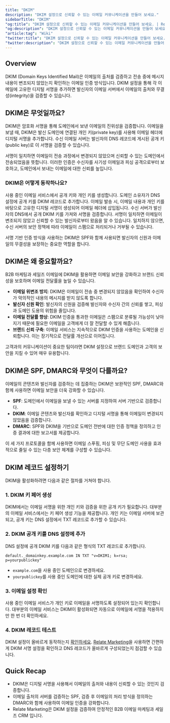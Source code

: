 ```yaml
---
title: "DKIM"
description: "DKIM 설정으로 신뢰할 수 있는 이메일 커뮤니케이션을 만들어 보세요."
sidebarTitle: "DKIM"
"og:title": "DKIM 설정으로 신뢰할 수 있는 이메일 커뮤니케이션을 만들어 보세요. | Relate Startup Wiki"
"og:description": "DKIM 설정으로 신뢰할 수 있는 이메일 커뮤니케이션을 만들어 보세요."
"article:tag": "Wiki"
"twitter:title": "DKIM 설정으로 신뢰할 수 있는 이메일 커뮤니케이션을 만들어 보세요. | Relate Startup Wiki"
"twitter:description": "DKIM 설정으로 신뢰할 수 있는 이메일 커뮤니케이션을 만들어 보세요."
---
```


## Overview

DKIM (Domain Keys Identified Mail)은 이메일의 출처를 검증하고 전송 중에 메시지 내용이 변조되지 않았는지 확인하는 이메일 인증 방식입니다. DKIM 설정을 통해 각 이메일에 고유한 디지털 서명을 추가하면 발신자의 이메일 서버에서 이메일의 출처와 무결성(integrity)을 검증할 수 있습니다.

## DKIM은 무엇일까요?

DKIM은 암호화 서명을 통해 도메인에서 보낸 이메일의 진위성을 검증합니다. 이메일을 보낼 때, DKIM은 발신 도메인에 연결된 개인 키(private key)를 사용해 이메일 헤더에 디지털 서명을 추가합니다. 수신 이메일 서버는 발신자의 DNS 레코드에 게시된 공개 키(public key)로 이 서명을 검증할 수 있습니다.

서명이 일치하면 이메일이 전송 과정에서 변경되지 않았으며 신뢰할 수 있는 도메인에서 전송되었음을 뜻합니다. 이러한 인증은 수신자를 사기성 이메일과 피싱 공격으로부터 보호하고, 도메인에서 보내는 이메일에 대한 신뢰를 높입니다.

### DKIM은 어떻게 동작하나요?

<Steps>
  <Step title="공개 키와 개인 키 생성">
    사용 중인 이메일 서비스에서 공개 키와 개인 키를 생성합니다.
  </Step>
  <Step title="DNS에 DKIM 레코드 추가">
    도메인 소유자가 DNS 설정에 공개 키를 DKIM 레코드로 추가합니다.
  </Step>
  <Step title="이메일 발송 시 디지털 서명 생성">
    이메일 발송 시, 이메일 내용과 개인 키를 바탕으로 고유한 디지털 서명이 생성되어 이메일 헤더에 삽입됩니다.
  </Step>
  <Step title="수신 서버에서 디지털 서명 검증">
    수신 서버가 발신자의 DNS에서 공개 DKIM 키를 가져와 서명을 검증합니다.
  </Step>
  <Step title="서명 일치 여부 확인">
    서명이 일치하면 이메일이 변조되지 않았고 신뢰할 수 있는 발신자로부터 왔음을 알 수 있습니다. 일치하지 않으면, 수신 서버의 보안 정책에 따라 이메일이 스팸으로 처리되거나 거부될 수 있습니다.
  </Step>
</Steps>

서명 기반 인증 방식을 사용하는 DKIM은 SPF와 함께 사용되면 발신자의 신원과 이메일의 무결성을 보장하는 중요한 역할을 합니다.

## DKIM은 왜 중요할까요?
B2B 마케팅과 세일즈 이메일에 DKIM을 활용하면 이메일 보안을 강화하고 브랜드 신뢰성을 보호하며 이메일 전달률을 높일 수 있습니다.

- **이메일 위변조 방지**: DKIM은 이메일이 전송 중 변경되지 않았음을 확인하여 수신자가 악의적인 내용의 메시지를 받지 않도록 합니다.
- **발신자 신원 확인**: 발신자의 신원을 검증해 발신자와 수신자 간의 신뢰를 쌓고, 피싱과 도메인 도용의 위험을 줄입니다.
- **이메일 전달률 향상**: DKIM 인증을 통과한 이메일은 스팸으로 분류될 가능성이 낮아지기 때문에 필요한 이메일을 고객에게 더 잘 전달할 수 있게 해줍니다.
- **브랜드 신뢰 구축**: 이메일 서비스는 지속적으로 DKIM 인증을 사용하는 도메인을 신뢰합니다. 이는 장기적으로 전달률 개선으로 이어집니다.

고객과의 커뮤니케이션이 중요한 팀이라면 DKIM 설정으로 브랜드 도메인과 고객의 보안을 지킬 수 있어 매우 유용합니다.

## DKIM은 SPF, DMARC와 무엇이 다를까요?

이메일의 콘텐츠와 발신자를 검증하는 데 집중하는 DKIM은 보완적인 SPF, DMARC와 함께 사용하면 이메일 보안을 더욱 강화할 수 있습니다.

- **SPF**: 도메인에서 이메일을 보낼 수 있는 서버를 지정하여 서버 기반으로 검증합니다.
- **DKIM**: 이메일 콘텐츠와 발신자를 확인하고 디지털 서명을 통해 이메일이 변경되지 않았음을 검증합니다.
- **DMARC**: SPF와 DKIM을 기반으로 도메인 전반에 대한 인증 정책을 정의하고 인증 결과에 대한 보고서를 제공합니다.

이 세 가지 프로토콜을 함께 사용하면 이메일 스푸핑, 피싱 및 무단 도메인 사용을 효과적으로 줄일 수 있는 다층 보안 체계를 구성할 수 있습니다.

## DKIM 레코드 설정하기

DKIM을 활성화하려면 다음과 같은 절차를 거쳐야 합니다.

### 1. DKIM 키 페어 생성

DKIM에서는 이메일 서명을 위한 개인 키와 검증을 위한 공개 키가 필요합니다. 대부분의 이메일 서비스에서는 키 페어 생성 기능을 제공합니다. 개인 키는 이메일 서버에 보관되고, 공개 키는 DNS 설정에서 TXT 레코드로 추가할 수 있습니다.

### 2. DKIM 공개 키를 DNS 설정에 추가

DNS 설정에 공개 DKIM 키를 다음과 같은 형식의 TXT 레코드로 추가합니다. 

```
default._domainkey.example.com IN TXT "v=DKIM1; k=rsa; p=yourpublickey"
```
- `example.com`을 사용 중인 도메인으로 변경하세요.
- `yourpublickey`를 사용 중인 도메인에 대한 실제 공개 키로 변경하세요.

### 3. 이메일 설정 확인

사용 중인 이메일 서비스가 개인 키로 이메일을 서명하도록 설정되어 있는지 확인합니다. 대부분의 이메일 서비스는 DKIM이 활성화되면 자동으로 이메일에 서명을 적용하지만 한 번 더 확인하세요.

### 4. DKIM 레코드 테스트

DKIM 설정이 올바르게 동작하는지 [확인하세요](https://www.learndmarc.com/?ref=relate.kr). [Relate Marketing](https://relate.kr/products/marketing)을 사용하면 간편하게 DKIM 서명 설정을 확인하고 DNS 레코드가 올바르게 구성되었는지 점검할 수 있습니다.

## Quick Recap

- DKIM은 디지털 서명을 사용해서 이메일의 출처와 내용이 신뢰할 수 있는 것인지 검증합니다.
- 이메일 출처의 서버를 검증하는 SPF, 검증 후 이메일의 처리 방식을 정의하는 DMARC와 함께 사용하여 이메일 인증을 강화합니다.
- Relate Marketing은 DKIM 설정을 검증하여 안정적인 B2B 이메일 마케팅과 세일즈 CRM 입니다.